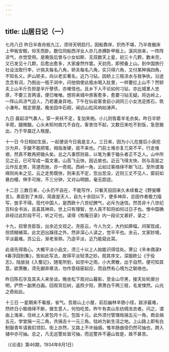 ```yaml
---
---
---
```

title: 山居日记（一）
---




七月八日 昨日半夜舟抵九江，须待天明启行。因船靠岸，炽热不堪，乃半夜搬床上甲板安眠，仰天而卧。数位同船西洋女人亦几赤膊卧甲板上。溪风徐来，一阵阵凉气，亦觉受用。是晚饭后曾与小女如斯、无双数天上星，初三十几颗，数未完，又已发见十几颗，后愈出愈多，大家废然作罢。天初亮，即预备上山。到中国旅行社设法取行李，计挑夫每名八角，轿夫每名八角，实只得六角，又付某种捐四角，不知名义。庐山轿夫，向以老实著名，近乃刁钻，因轿上三瓶凉水与我争执，沿途念念有词，乃倒出一瓶于涧中，问他倘使此瓶水喝入肚里，一样要扛上山不？然轿夫上山半斤负担是半斤孽债，亦难怪也。且乡下人不论如何刁钻，亦比城里人忠厚，不要三言两语，便已唯唯。想将来城中旅客愈多，愈要刁钻无疑。将达岭上，一阵山风凉气迫人，乃若置身异地。下午在仙岩客舍前小涧同三小女洗足拣石，筑小瀑布。租定房屋。晚坐园中石砌，闻远山松风响如涛声。

九日 晨起凉气袭人，穿一夹袄不足，复加夹袍。小儿则皆着羊毛衣矣。昨日半轿半爬，腿微酸。心头未知何故兀不自在。客舍住不起，又数日来吃不到饭，急思搬出，乃于早晨迁入租屋。

十一日 今日相如生辰，一起便说今日我是主人。三日来，因为小儿在屋后小泉挖沙为井，手酸不能把笔，拇指发硬，屈不来也。门前土堆亦复兀突不平，行走维艰，然真不敢再把锄头矣。总之凡事惯则易，以笔为重于锄头者正不乏人。山中所见之云，已可写成一篇文章。山高飞云快，因近故也。近云飞得太快，则与高层之云作反走势，背道而驰，亦一奇观。西岭一角，云如过客络绎不断飞过。至所谓海绵则尚未之见，云之走势既快，则来去不定，忽出忽没，近则三丈不见人，窗前如悬白幔，伸手可掬，不三分钟，又对山明朗，毫无踪迹。

十二日 三数日来，心头仍不自在，不能写作，只看天目回来久未续看之《野叟曝言》。素臣到了末段，简直是天人，自九十余回以下，便多神异，总因作者极力描写，放手不得。现代中国人，是西欧十八世纪脾气，必斥为迷信。然吾非十八世纪百科全书派，且喜其神异。世上只有理智，世人真不知将如何过日子也。惟中国确非经过此阶段不可，听之可也。读得《牧庵日录》内一段论文甚好，录之：

十九，招曾尧臣饭，出余近文视之。尧臣云，今人为文，大约如屏幅，间架现成，但烦糊裱耳。此文迥出蹊径之外，然非深心人读之，觉平平也。余云，文家妙境，平淡最难。苏公云，渐老渐熟，乃造平淡，近乃能窥此耳。

此语先得我心。大概平淡小品文，须三十以上人始能识得佳处。萧公《辛未偶录》《春浮园别集》，皆如此写法，故得平淡轻清之妙。观其序文，深服欧公《于役志》，陆放翁《入蜀记》，随笔所到，如空中之雨，小大萧散，出于自然，便可知其意。欲萧散，须先摒弃章法，勿作意结密起应，而自然有心境为之联络也。

昨日陈石孚及其夫人来坐谈。晚坐松下观对山暮影，至全山尽黑，接天处轮廓分明，俨然一副黑白画。回观背后树，返照夕阳，萧萧白干两三枝，毛发悚然。山光之奇如此。

十三日 一星期来不看报，省气。吾居山上小屋，前后幽林羊肠小径，跋涉最难，然终日小贩络绎不断，做生意人，何怕吃苦。昨午有卖山东纺绸龙衣者。问之，谓由上海来，住岭上人家包月十元，包饭十元。此外须付管理局捐五元一角，商会捐五元，学堂捐一元二角，共捐去十一元三角。牯岭为新生活之地。上山路上即有白制服青年请我扣领扣，街上亦然，又路上不许抽烟，惟羊肠曲径仍然可抽也，跨入铺中亦可抽。总之，凡无巡警处皆可抽，而巡警并不遍山皆是，故不甚苦。

（《论语》第46期，1934年8月1日）